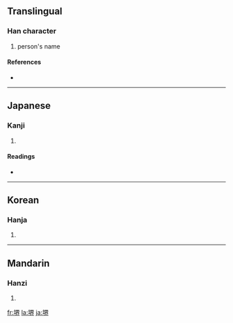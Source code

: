 {{also|界}}
==Translingual==

===Han character===
{{Han char|rn=32|rad=土|as=09|sn=12|four=|canj=土田人中 (GWOL)}}

# person's name

====References====
* {{Han ref|kx=0234.190|dkj=05289|dj=0472.100|hdz=10463.080|uh=583A|ud=22586}}

----

==Japanese==

===Kanji===
{{ja-kanji|grade=|rs=土09}}

# {{defn|Japanese}}

====Readings====
* {{ja-readings|on=[[かい]] (kai)|kun=[[さかい]] (sakai)}}

----

==Korean==

===Hanja===
{{ko-hanja|hangeul=계|rv=gye|mr=kye}}

# {{defn|Korean}}

----

==Mandarin==

===Hanzi===
{{cmn-hanzi|pin=[[jiè]] ([[jie4]])|wg=chieh<sup>4</sup>}}

# {{defn|Mandarin}}

[[fr:堺]]
[[la:堺]]
[[ja:堺]]